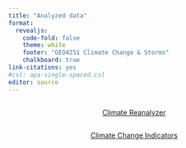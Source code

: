 ```yaml
---
title: "Analyzed data"
format: 
  revealjs:
    code-fold: false
    theme: white
    footer: "GEO4251 Climate Change & Storms"
    chalkboard: true
link-citations: yes
#csl: apa-single-spaced.csl
editor: source
---
```


##

::: {style="text-align: center; margin-top: 1em"}
[Climate Reanalyzer](https://climatereanalyzer.org/wx/DailySummary/#t2){preview-link="true" style="text-align: center"}
:::

##

::: {style="text-align: center; margin-top: 1em"}
[Climate Change Indicators](https://zacklabe.com/climate-change-indicators/){preview-link="true" style="text-align: center"}
:::


